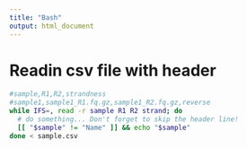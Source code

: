 ```yaml
---
title: "Bash"
output: html_document
---
```

# Readin csv file with header  
```bash
#sample,R1,R2,strandness
#sample1,sample1_R1.fq.gz,sample1_R2.fq.gz,reverse
while IFS=, read -r sample R1 R2 strand; do
  # do something... Don't forget to skip the header line!
  [[ "$sample" != "Name" ]] && echo "$sample"
done < sample.csv

```

